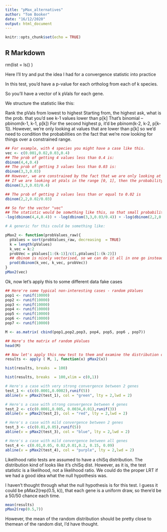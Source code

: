 ```yaml
---
title: "pMax_alternatives"
author: "Tom Booker"
date: "16/12/2020"
output: html_document
---
```


```r
knitr::opts_chunk$set(echo = TRUE)
```

## R Markdown
rm(list = ls() )

Here I'll try and put the idea I had for a convergence statistic into practice

In this test, you'd have a p-value for each ortholog from each of k species. 

So you'll have a vector of k pVals for each gene.

We structure the statistic like this:

  Rank the pVals from lowest to highest
    Starting from, the highest ask, what is the prob. that you'd see k-1 values lower than p[k]
    That's binomial -- pbinom(k-1, k-1, p[k])
    For the second highest p, it'd be pbinom(k-2, k-2, p[k-1]). However, we're only looking at values that are lower than p[k] so we'd need to condition the probabilities on the fact that we're now looking for things over a constrained range.

```r
## For example, with 4 species you might have a case like this.  
vec <- c(0.001,0.02,0.03,0.4)
## The prob of getting 4 values less than 0.4 is:
dbinom(4,4,0.4)
## The prob of getting 3 values less than 0.03 is:
dbinom(3,3,0.03)
## However, we are constrained by the fact that we are only looking at things in the range 0 - 0.4, so we need to correct for that.
## If we are looking at pVals in the range [0, 1], then the probability of getting a value less than some threhsold is simply the threshold. If we are looking at values in the range [ 0, 0.5 ], the probaiblity of a random draw falling below 0.1 is 0.1/0.5 =0.2. We need to adjust the probability accordingly... 
dbinom(3,3,0.03/0.4)

## The prob of getting 2 values less than or equal to 0.02 is 
dbinom(2,2,0.02/0.03)

## So for the vector "vec"
## The statistic would be somwthing like this, so that small probabilities contribute more than big ones
-log(dbinom(4,4,0.4)) + -log(dbinom(3,3,0.03/0.4)) + -log(dbinom(2,2,0.02/0.03))

# A generic for this could be something like:

pMax2 <- function(probValues_raw){
  pValues = sort(probValues_raw, decreasing  = TRUE)
  k = length(pValues)
  k_vec = k:2
  probVec = pValues[1:(k-1)]/c(1,pValues[1:(k-2)]) 
  ## dbinom is nicely vectorised, so we can do it all in one go instead of a loop
  prod(dbinom(k_vec, k_vec, probVec))
}
pMax2(vec)
```

Ok, now let's apply this to some different data fake cases

```r
## Here're some typical non-interesting cases - random pValues
pop1 <- runif(10000)
pop2 <- runif(10000)
pop3 <- runif(10000)
pop4 <- runif(10000)
pop5 <- runif(10000)
pop6 <- runif(10000)
pop7 <- runif(10000)

M <- as.matrix( cbind(pop1,pop2,pop3, pop4, pop5, pop6 , pop7))

## Here's the matrix of random pValues
head(M)

## Now let's apply this new test to them and examine the distribution of the resulting logLikelihoods
results <- apply ( M, 1, function(x) pMax2(x))

hist(results, breaks  = 100)

```

```r


hist(results, breaks  = 100,xlim = c(0,1))

# Here's a case with very strong convergence between 2 genes
test_1 <- c(c(0.0001,0.0002),runif(5))
abline(v = pMax2(test_1), col = "green", lty = 2,lwd = 2)

# Here's a case with strong convergence between 4 genes
test_2 <- c(c(0.0001,0.005, 0.0034,0.01),runif(3))
abline(v = pMax2(test_2), col = "red", lty = 2,lwd = 2)

# Here's a case with mild convergence between 2 genes
test_3 <- c(c(0.01,0.05),runif(5))
abline(v = pMax2(test_3), col = "blue", lty = 2,lwd = 2)

# Here's a case with mild convergence between all genes
test_4 <- c(0.01,0.05, 0.02,0.01,0.2, 0.15, 0.09)
abline(v = pMax2(test_4), col = "purple", lty = 2,lwd = 2)


```

Likelihood ratio tests are assumed to have a chiSq distribution. The distribution kind of looks like it's chiSq dist. However, as it is, the test statistic is a likelihood, not a likelihood ratio. We could do the proper LRT if we had a good idea what the null hypothesis was.

I haven't thought through what the null hypothesis is for this test. I guess it could be pMax2(rep(0.5, k)), that each gene is a uniform draw, so there'd be a 50/50 chance each time. 

```r
mean(results)
pMax2(rep(0.5,7))
```
However, the mean of the random distribution should be pretty close to themean of the random dist, I'd have thought. 
